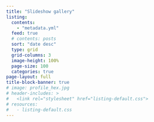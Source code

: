 ```yaml
---
title: "Slideshow gallery"
listing:
  contents:
    - "metadata.yml"
  feed: true
  # contents: posts
  sort: "date desc"
  type: grid
  grid-columns: 3
  image-height: 100%
  page-size: 100
  categories: true
page-layout: full
title-block-banner: true
# image: profile_hex.jpg
# header-includes: >
#   <link rel="stylesheet" href="listing-default.css">
# resources:
#   - listing-default.css
---
```


